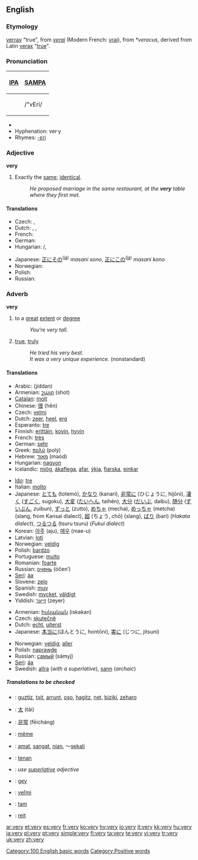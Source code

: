 {{wikipedia}}
==English==

{{rank|than|some|other|67|very|upon|man|may}}

===Etymology===
{{ME.}} [[verray]] "true", from {{OF.}} ''[[verai]]'' (Modern French: [[vrai]]), from {{VL.}} ''*veracus'', derived from Latin [[verax]] "[[true]]".

===Pronunciation===
{| border=1 cellpadding=5
! [[w:IPA|IPA]] !! [[w:SAMPA|SAMPA]]
|-
| {{IPAchar|/ˈvɛri/}} || /"vEri/
|}
*{{audio|en-us-very.ogg|Audio (US)}}
*Hyphenation: ver&middot;y
*Rhymes: [[Rhymes:English:-ɛri|-ɛri]]

===Adjective===
'''very'''

# Exactly the [[same]]; [[identical]].
#:''He proposed marriage in the same restaurant, at the '''very''' table where they first met.''

====Translations====
{{trans-top}}
*Czech: {{t-|cs|týž}}, {{t-|cs|tentýž}}
*Dutch: {{t|nl|zelfde}}, {{t-|nl|dezelfde}}, {{t|nl|hetzelfde}}
*French: {{t|fr|même}}
*German: {{t|de|derselbe}}
*Hungarian: {{t|hu|ugyanaz}} {{t|hu|a}}/{{t|hu|az}}, {{t-|hu|egyazon}}
{{trans-mid}}
*Japanese: [[正に]][[その]]<sup>([[:ja:正にその|ja]])</sup> ''masani sono'', [[正に]][[この]]<sup>([[:ja:正にこの|ja]])</sup> ''masani kono''
*Norwegian: {{t-|no|samme}}
*Polish: {{t-|pl|identyczny}}
*Russian: {{t|ru|самый||tr=sámyj}}
{{trans-bottom}}

===Adverb===
'''very'''

# to a [[great]] [[extent]] or [[degree]]
#:''You’re very tall.''
# [[true]], [[truly]]
#:''He tried his very best.''
#:''It was a very unique experience.'' (nonstandard)

====Translations====
{{trans-top|to a high degree}}
*Arabic: {{ARchar|[[جدا|جِدًا]]}} (jíddan)
*Armenian: [[շատ]] (shot)
*[[Catalan]]: [[molt]]
*Chinese: [[很]] (hĕn)
*Czech: [[velmi]]
*Dutch: [[zeer]], [[heel]], [[erg]]
*Esperanto: [[tre]]
*Finnish: [[erittäin]], [[kovin]], [[hyvin]]
*French: [[très]]
*German: [[sehr]]
*Greek: [[πολύ]] (polý)
*Hebrew: [[מאוד]] (məód)
*Hungarian: [[nagyon]]
*Icelandic: [[mjög]], [[ákaflega]], [[afar]], [[ýkja]], [[fjarska]], [[einkar]]
{{trans-mid}}
*[[Ido]]: [[tre]]
*Italian: [[molto]]
*Japanese: [[とても]] (totemó), [[かなり]] (kanari), [[非常に]] (ひじょうに, hijōni), [[凄く]] ([[すごく]], sugoku), [[大変]] ([[たいへん]], taihén), [[大分]] ([[だいぶ]], daibu), [[随分]] ([[ずいぶん]], zuibun), [[ずっと]] (zutto), [[めちゃ]] (mecha), [[めっちゃ]] (metcha) (slang, from Kansai dialect), [[超]] (ちょう, chō) (slang), [[ばり]] (bari) (''Hakata dialect''), [[つるつる]] (tsuru tsuru) (''Fukui dialect'')
*Korean: [[아주]] (aju), [[매우]] (mae-u)
*Latvian: [[ļoti]]
*Norwegian: [[veldig]]
*Polish: [[bardzo]]
*Portuguese: [[muito]]
*Romanian: [[foarte]]
*Russian: [[очень]] (óčen’)
*[[Seri]]: [[áa]]
*Slovene: [[zelo]]
*Spanish: [[muy]]
*Swedish: [[mycket]], [[väldigt]]
*Yiddish: [[זייער]] (zeyer)
{{trans-bottom}}

{{trans-top|true, truly}}
*Armenian: [[իսկական]] (iskakan)
*Czech: [[skutečně]]
*Dutch: [[echt]], [[uiterst]]
*Japanese: [[本当に]](ほんとうに, hontōni), [[実に]] (じつに, jitsuni)
{{trans-mid}}
*Norwegian: [[veldig]]; [[aller]]
*Polish: [[naprawdę]]
*Russian: [[самый]] (sámyj)
*[[Seri]]: [[áa]]
*Swedish: [[allra]] (''with a superlative''), [[sann]] (''archaic'')
{{trans-bottom}}

=====Translations to be checked=====
{{checktrans}}
{{top}}
*{{ttbc|Basque}}: [[guztiz]], [[txit]], [[arrunt]], [[oso]], [[hagitz]], [[net]], [[biziki]], [[zeharo]]
*{{ttbc|CJKV Characters}}: [[太]] (tài)
*{{ttbc|Chinese}}: [[非常]] (fēicháng)
*{{ttbc|French}}: [[même]]
*{{ttbc|Indonesian}}: [[amat]], [[sangat]], [[nian]], ～[[sekali]]
{{mid}}
*{{ttbc|Javanese}}: [[tenan]]
*{{ttbc|Latin}}: ''use [[superlative]] adjective''
*{{ttbc|Scots}}: [[gey]]
*{{ttbc|Slovak}}: [[veľmi]]
*{{ttbc|Turkish}}: [[tam]]
*{{ttbc|Welsh}}: [[reit]]
{{bottom}}

[[Category:100 English basic words]]
[[Category:Positive words]]

[[ar:very]]
[[et:very]]
[[es:very]]
[[fr:very]]
[[ko:very]]
[[hy:very]]
[[io:very]]
[[it:very]]
[[kk:very]]
[[hu:very]]
[[ja:very]]
[[pl:very]]
[[pt:very]]
[[simple:very]]
[[fi:very]]
[[ta:very]]
[[te:very]]
[[vi:very]]
[[tr:very]]
[[uk:very]]
[[zh:very]]